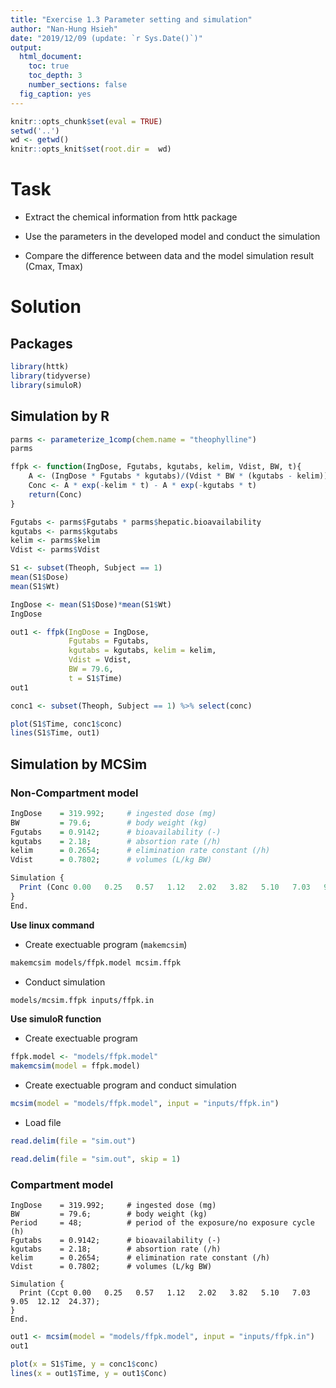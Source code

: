 ```yaml
---
title: "Exercise 1.3 Parameter setting and simulation"
author: "Nan-Hung Hsieh"
date: "2019/12/09 (update: `r Sys.Date()`)"
output: 
  html_document:
    toc: true
    toc_depth: 3
    number_sections: false
  fig_caption: yes  
---
```


```r
knitr::opts_chunk$set(eval = TRUE)
setwd('..')
wd <- getwd()
knitr::opts_knit$set(root.dir =  wd)
```

# Task

- Extract the chemical information from httk package

- Use the parameters in the developed model and conduct the simulation 

- Compare the difference between data and the model simulation result (Cmax, Tmax)

# Solution

## Packages

```R
library(httk)
library(tidyverse)
library(simuloR)
```

## Simulation by R

```r
parms <- parameterize_1comp(chem.name = "theophylline")
parms
```

```r
ffpk <- function(IngDose, Fgutabs, kgutabs, kelim, Vdist, BW, t){
    A <- (IngDose * Fgutabs * kgutabs)/(Vdist * BW * (kgutabs - kelim))
    Conc <- A * exp(-kelim * t) - A * exp(-kgutabs * t)
    return(Conc)
}
```

```r
Fgutabs <- parms$Fgutabs * parms$hepatic.bioavailability
kgutabs <- parms$kgutabs
kelim <- parms$kelim
Vdist <- parms$Vdist
```


```r
S1 <- subset(Theoph, Subject == 1)
mean(S1$Dose)
mean(S1$Wt)
```

```r
IngDose <- mean(S1$Dose)*mean(S1$Wt)
IngDose
```


```r
out1 <- ffpk(IngDose = IngDose, 
             Fgutabs = Fgutabs,
             kgutabs = kgutabs, kelim = kelim,
             Vdist = Vdist, 
             BW = 79.6,
             t = S1$Time)
out1
```


```r
conc1 <- subset(Theoph, Subject == 1) %>% select(conc)

plot(S1$Time, conc1$conc)
lines(S1$Time, out1)
```

## Simulation by MCSim

### Non-Compartment model

```r
IngDose    = 319.992;     # ingested dose (mg)
BW         = 79.6;        # body weight (kg)
Fgutabs    = 0.9142;      # bioavailability (-) 
kgutabs    = 2.18;        # absortion rate (/h)
kelim      = 0.2654;      # elimination rate constant (/h)
Vdist      = 0.7802;      # volumes (L/kg BW)

Simulation {
  Print (Conc 0.00   0.25   0.57   1.12   2.02   3.82   5.10   7.03   9.05  12.12  24.37);
}
End.
```

**Use linux command**

- Create exectuable program (`makemcsim`)
```bash
makemcsim models/ffpk.model mcsim.ffpk
```
- Conduct simulation
```bash
models/mcsim.ffpk inputs/ffpk.in
```

**Use simuloR function**

- Create exectuable program 
```r
ffpk.model <- "models/ffpk.model"
makemcsim(model = ffpk.model)
```

- Create exectuable program and conduct simulation
```r
mcsim(model = "models/ffpk.model", input = "inputs/ffpk.in")
```

- Load file
```r
read.delim(file = "sim.out")
```

```r
read.delim(file = "sim.out", skip = 1)
```

### Compartment model

```
IngDose    = 319.992;     # ingested dose (mg)
BW         = 79.6;        # body weight (kg)
Period     = 48;          # period of the exposure/no exposure cycle (h)
Fgutabs    = 0.9142;      # bioavailability (-) 
kgutabs    = 2.18;        # absortion rate (/h)
kelim      = 0.2654;      # elimination rate constant (/h)
Vdist      = 0.7802;      # volumes (L/kg BW)

Simulation {
  Print (Ccpt 0.00   0.25   0.57   1.12   2.02   3.82   5.10   7.03   9.05  12.12  24.37);
}
End.
```

```r
out1 <- mcsim(model = "models/ffpk.model", input = "inputs/ffpk.in")
out1
```

```r
plot(x = S1$Time, y = conc1$conc)
lines(x = out1$Time, y = out1$Conc)
```

